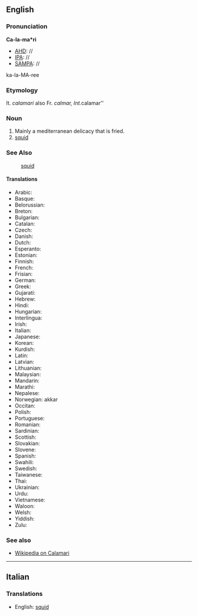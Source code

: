 {{rfc}}
==English==
===Pronunciation===
'''Ca-la-ma*ri'''
*[[AHD]]: //
*[[IPA]]: //
*[[SAMPA]]: //
ka-la-MA-ree

===Etymology===

It. ''calamari'' also Fr. ''calmar, Int. ''calamar''
===Noun===
#Mainly a mediterranean delicacy that is fried.
#[[squid]]

===See Also===

:[[squid]]

====Translations====
*Arabic:
*Basque:
*Belorussian:
*Breton:
*Bulgarian:
*Catalan:
*Czech:
*Danish:
*Dutch:
*Esperanto:
*Estonian:
*Finnish:
*French:
*Frisian:
*German:
*Greek:
*Gujarati:
*Hebrew:
*Hindi:
*Hungarian:
*Interlingua:
*Irish:
*Italian:
*Japanese:
*Korean:
*Kurdish:
*Latin:
*Latvian:
*Lithuanian:
*Malaysian:
*Mandarin:
*Marathi:
*Nepalese:
*Norwegian: akkar
*Occitan:
*Polish:
*Portuguese:
*Romanian:
*Sardinian:
*Scottish:
*Slovakian:
*Slovene:
*Spanish:
*Swahili:
*Swedish:
*Taiwanese:
*Thai:
*Ukrainian:
*Urdu:
*Vietnamese:
*Waloon:
*Welsh:
*Yiddish:
*Zulu:

===See also===
*[[wikipedia:en:Calamari|Wikipedia on Calamari]]
----
==Italian==
===Translations===

*English: [[squid]]